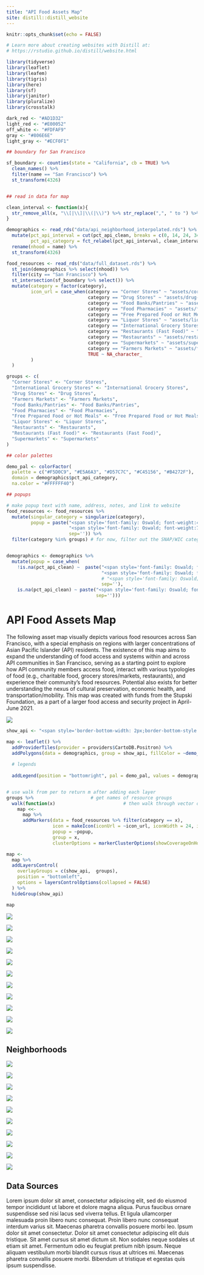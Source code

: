 ```yaml
---
title: "API Food Assets Map"
site: distill::distill_website
---
```


```r
knitr::opts_chunk$set(echo = FALSE)

# Learn more about creating websites with Distill at:
# https://rstudio.github.io/distill/website.html

```

```r
library(tidyverse)
library(leaflet)
library(leafem)
library(tigris)
library(here)
library(sf)
library(janitor)
library(pluralize)
library(crosstalk)
```

<style>
@import url('https://fonts.googleapis.com/css2?family=Catamaran:wght@400;700&family=Oswald:wght@400;700&display=swap');
</style>

```r
dark_red <- "#AD1D32"
light_red <- "#E00052"
off_white <- "#FDFAF9"
gray <- "#806E6E"
light_gray <- "#ECF0F1"
```

```r
## boundary for San Francisco

sf_boundary <- counties(state = "California", cb = TRUE) %>%
  clean_names() %>%
  filter(name == "San Francisco") %>%
  st_transform(4326)


## read in data for map

clean_interval <- function(x){
  str_remove_all(x, "\\[|\\]|\\(|\\)") %>% str_replace(",", " to ") %>% paste0("%")
}

demographics <- read_rds("data/api_neighborhood_interpolated.rds") %>%
  mutate(pct_api_interval = cut(pct_api_clean, breaks = c(0, 14, 24, 34, 44, 100), include.lowest = TRUE, ordered = TRUE),
         pct_api_category = fct_relabel(pct_api_interval, clean_interval)) %>%
  rename(nhood = name) %>%
  st_transform(4326)

food_resources <- read_rds("data/full_dataset.rds") %>%
  st_join(demographics %>% select(nhood)) %>%
  filter(city == "San Francisco") %>%
  st_intersection(sf_boundary %>% select()) %>%
  mutate(category = factor(category),
         icon_url = case_when(category == "Corner Stores" ~ "assets/corner-stores.svg",
                              category == "Drug Stores" ~ "assets/drug-stores.svg",
                              category == "Food Banks/Pantries" ~ "assets/food-banks-pantries.svg",
                              category == "Food Pharmacies" ~ "assets/food-pharmacy.svg",
                              category == "Free Prepared Food or Hot Meals" ~ "assets/free-prepared-hot-meals.svg",
                              category == "Liquor Stores" ~ "assets/liquor-stores.svg",
                              category == "International Grocery Stores" ~ "assets/international-grocery-stores.svg",
                              category == "Restaurants (Fast Food)" ~ "assets/restaurants-fast-food.svg",
                              category == "Restaurants" ~ "assets/restaurants.svg",
                              category == "Supermarkets" ~ "assets/supermarkets.svg",
                              category == "Farmers Markets" ~ "assets/farmers-market.svg",
                              TRUE ~ NA_character_
         )
  )

```



```r
groups <- c(
  "Corner Stores" <- "Corner Stores",
  "International Grocery Stores" <- "International Grocery Stores",
  "Drug Stores" <- "Drug Stores",
  "Farmers Markets" <- "Farmers Markets",
  "Food Banks/Pantries" <- "Food Banks/Pantries",
  "Food Pharmacies" <- "Food Pharmacies",
  "Free Prepared Food or Hot Meals" <- "Free Prepared Food or Hot Meals",
  "Liquor Stores" <- "Liquor Stores",
  "Restaurants" <- "Restaurants",
  "Restaurants (Fast Food)" <- "Restaurants (Fast Food)",
  "Supermarkets" <- "Supermarkets"
)

## color palettes

demo_pal <- colorFactor(
  palette = c("#F5D0C9", "#E5A6A3", "#D57C7C", "#C45156", "#B4272F"),
  domain = demographics$pct_api_category,
  na.color = "#FFFFFF40")

## popups

# make popup text with name, address, notes, and link to website
food_resources <- food_resources %>%
  mutate(singular_category = singularize(category),
         popup = paste("<span style='font-family: Oswald; font-weight:400; font-size:14px; color: #6B7280;'>", singular_category,"</span>", "<br/>",
                       "<span style='font-family: Oswald; font-weight:700; font-size:20px; color: #111827'>", name,"</span>", "<br/>",
                       sep='')) %>%
  filter(category %in% groups) # for now, filter out the SNAP/WIC category


demographics <- demographics %>%
  mutate(popup = case_when(
    !is.na(pct_api_clean) ~  paste("<span style='font-family: Oswald; font-weight:700; font-size:14px; color: #6B7280'>", nhood,"<br></span>",
                                   "<span style='font-family: Oswald; font-weight:700; font-size:20px; color: #111827;'>", pct_api_display, " API Population", "</span>", "<br/>",
                                   # "<span style='font-family: Oswald; font-weight:700; font-size:14px; color: #111827'>", "2019 5-year ACS","</span>", "<br/>",
                                   sep=''),
    is.na(pct_api_clean) ~ paste("<span style='font-family: Oswald; font-weight:700; font-size:20px; color: #111827'>", nhood,"<br></span>",
                                 sep='')))


```

<link href="https://unpkg.com/tailwindcss@^2/dist/tailwind.min.css" rel="stylesheet">


<div class="grid grid-cols-3 gap-16 l-screen-inset mt-24 mb-16 mx-64">

<div class="col-span-2">

<h1 class="text-4xl font-bold mb-4">API Food Assets Map</h1>

<p>The following asset map visually depicts various food resources across San Francisco, with a special emphasis on regions with larger concentrations of Asian Pacific Islander (API) residents. The existence of this map aims to expand the understanding of food access and systems within and across API communities in San Francisco, serving as a starting point to explore how API community members access food, interact with various typologies of food (e.g., charitable food, grocery stores/markets, restaurants), and experience their community’s food resources. Potential also exists for better understanding the nexus of cultural preservation, economic health, and transportation/mobility. This map was created with funds from the Stupski Foundation, as  a part of a larger food access and security project in April-June 2021.</p>
</div>

<div class="col-span-1">
<img class="rounded-md shadow-md items-center" src="assets/family.jpg">
</div>





</div>






```r

show_api <- "<span style='border-bottom-width: 2px;border-bottom-style: solid #000;padding-bottom: 10px;'>Show API Population<br></span><br>"

map <- leaflet() %>%
  addProviderTiles(provider = providers$CartoDB.Positron) %>%
  addPolygons(data = demographics, group = show_api, fillColor = ~demo_pal(pct_api_category), color = gray, weight = 1, fillOpacity = .8, popup = ~popup) %>%
  
  # legends
  
  addLegend(position = "bottomright", pal = demo_pal, values = demographics$pct_api_category, opacity = .8, title = "API Population<br><span style='font-weight:700; font-size:12px;'>ACS 2019 (5-year), quantile breaks", group = show_api, na.label = "Data not available", labels = c("Less than 16%", "16 to 22%", "22 to 34%", "34 to 44%", "Greater than 44%"))


# use walk from per to return m after adding each layer
groups %>%                     # get names of resource groups
  walk(function(x)                         # then walk through vector of names one at a time
    map <<-
      map %>%
      addMarkers(data = food_resources %>% filter(category == x),
                 icon = makeIcon(iconUrl = ~icon_url, iconWidth = 24, iconHeight = 24),
                 popup = ~popup,
                 group = x,
                 clusterOptions = markerClusterOptions(showCoverageOnHover = FALSE)))

map <-
  map %>%
  addLayersControl(
    overlayGroups = c(show_api,  groups),
    position = "bottomleft",
    options = layersControlOptions(collapsed = FALSE)
  ) %>%
  hideGroup(show_api)

map


```





<div class="grid grid-cols-4 gap-8 l-page my-16">

<div>
<img src="assets/corner-stores-icon-summary.svg">
</div>

<div>
<img src="assets/drug-stores-icon-summary.svg">
</div>

<div>
<img src="assets/farmers-market-icon-summary.svg">
</div>

<div>
<img src="assets/food-banks-pantries-icon-summary.svg">
</div>

<div>
<img src="assets/food-pharmacy-icon-summary.svg">
</div>

<div>
<img src="assets/free-prepared-hot-meals-icon-summary.svg">
</div>

<div>
<img src="assets/international-grocery-stores-icon-summary.svg">
</div>

<div>
<img src="assets/liquor-stores-icon-summary.svg">
</div>

<div>
<img src="assets/restaurants-fast-food-icon-summary.svg">
</div>

<div>
<img src="assets/restaurants-icon-summary.svg">
</div>


<div>
<img src="assets/supermarkets-icon-summary.svg">
</div></div>




<div class="l-screen-inset my-16">

<h2 class="text-4xl text-center font-bold mb-16">Neighborhoods</h2>

<div class="grid grid-cols-5 gap-16">

<div>
<img src="assets/bayview-hunters-point.svg">
</div>

<div>
<img src="assets/chinatown.svg">
</div>

<div>
<img src="assets/excelsior.svg">
</div>

<div>
<img src="assets/inner-sunset.svg">
</div>

<div>
<img src="assets/japantown.svg">
</div>

<div>
<img src="assets/outer-sunset.svg">
</div>

<div>
<img src="assets/richmond.svg">
</div>

<div>
<img src="assets/soma.svg">
</div>

<div>
<img src="assets/tenderloin.svg">
</div>

<div>
<img src="assets/visitacion-valley.svg">
</div>

</div>

</div>

<div class="mt-24">
<h2 class="text-4xl font-bold">Data Sources</h2>
</div>


<p>Lorem ipsum dolor sit amet, consectetur adipiscing elit, sed do eiusmod tempor incididunt ut labore et dolore magna aliqua. Purus faucibus ornare suspendisse sed nisi lacus sed viverra tellus. Et ligula ullamcorper malesuada proin libero nunc consequat. Proin libero nunc consequat interdum varius sit. Maecenas pharetra convallis posuere morbi leo. Ipsum dolor sit amet consectetur. Dolor sit amet consectetur adipiscing elit duis tristique. Sit amet cursus sit amet dictum sit. Non sodales neque sodales ut etiam sit amet. Fermentum odio eu feugiat pretium nibh ipsum. Neque aliquam vestibulum morbi blandit cursus risus at ultrices mi. Maecenas pharetra convallis posuere morbi. Bibendum ut tristique et egestas quis ipsum suspendisse.</p>




